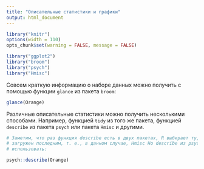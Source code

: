 ```yaml
---
title: "Описательные статистики и графики"
output: html_document
---
```

```r
library("knitr")
options(width = 110)
opts_chunk$set(warning = FALSE, message = FALSE)
```
```r
library("ggplot2")
library("broom")
library("psych")
library("Hmisc")
```

Совсем краткую информацию о наборе данных можно получить с помощью функции `glance` из пакета `broom`:
```r
glance(Orange)
```

Различные описательные статистики можно получить несколькими способами. Например, функцией `tidy` из того же пакета, функцией `describe` из пакета `psych` или пакета `Hmisc` и другими. 

```r
# Заметим, что раз функция describe есть в двух пакетах, R выбирает ту, пакет которой был 
# загружен последним, т. е., в данном случае, Hmisc Но describe из psych всё равно можно 
# использовать:

psych::describe(Orange)
```